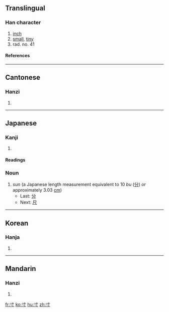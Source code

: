 ==Translingual==
{{Han stroke|[[Image:寸-order.gif]]}}
===Han character===
{{Han char|rn=41|rad=寸|as=00|sn=3|four=4030<sub>0</sub>|canj=木戈 (DI)}}
# [[inch]]
# [[small]], [[tiny]]
# rad. no. 41
====References====
{{Han ref|kx=0293.320|dkj=07411|dj=0581.040|hdz=10503.080|uh=5BF8|ud=23544|bh=A46F|bd=42095}}
----
==Cantonese==
===Hanzi===
{{yue-hanzi|jyut=|y=chyun3}}
# {{defn|Cantonese}}
----
== Japanese ==

===Kanji===
{{ja-kanji|grade=6|rs=寸00}}
# {{defn|Japanese}} 
====Readings====
{{ja-readings|on=[[すん]] (sun), [[そん]] (son)|kun=[[はかる]] (hakaru), [[とき]] (toki), [[き]] (ki)}}

=== Noun ===
{{ja-noun|k|hira=すん|rom=sun}}
#''sun'' (a Japanese length measurement equivalent to 10 ''bu'' ([[分]]) or approximately 3.03 [[cm]])
#*Last: [[分]]
#*Next: [[尺]]
----

==Korean==
===Hanja===
{{ko-hanja|hangeul=촌|rv=chon|mr=ch'on}}
# {{defn|Korean}}
----
==Mandarin==
===Hanzi===
{{cmn-hanzi|pin=[[cùn]] ([[cun4]])|wg=ts'un<sup>4</sup>}}
# {{defn|Mandarin}}

[[fr:寸]]
[[ko:寸]]
[[hu:寸]]
[[zh:寸]]